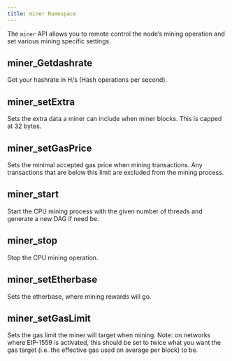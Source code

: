 ---
title: miner Namespace
---

The `miner` API allows you to remote control the node’s mining operation and set various mining specific settings.

## miner_Getdashrate

Get your hashrate in H/s (Hash operations per second).

## miner_setExtra

Sets the extra data a miner can include when miner blocks. This is capped at 32 bytes.

## miner_setGasPrice

Sets the minimal accepted gas price when mining transactions. Any transactions that are below this limit are excluded from the mining process.

## miner_start

Start the CPU mining process with the given number of threads and generate a new DAG if need be.

## miner_stop

Stop the CPU mining operation.

## miner_setEtherbase

Sets the etherbase, where mining rewards will go.

## miner_setGasLimit

Sets the gas limit the miner will target when mining. Note: on networks where EIP-1559 is activated, this should be set to twice what you want the gas target (i.e. the effective gas used on average per block) to be.
